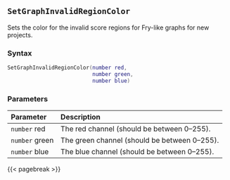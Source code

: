 ## `SetGraphInvalidRegionColor`

Sets the color for the invalid score regions for Fry-like graphs for new projects.

### Syntax {-}

``` .lua
SetGraphInvalidRegionColor(number red,
                           number green,
                           number blue)
```


### Parameters {-}

**Parameter** | **Description**
| :-- | :-- |
|`number` red | The red channel (should be between 0--255). | 
|`number` green | The green channel (should be between 0--255). | 
|`number` blue | The blue channel (should be between 0--255). |


{{< pagebreak >}}